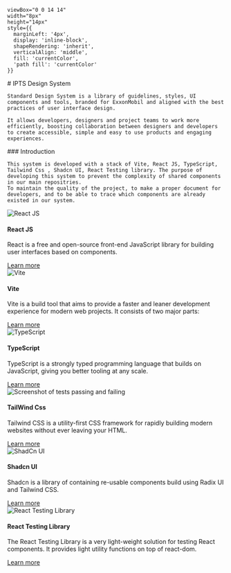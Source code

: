 

    viewBox="0 0 14 14" 
    width="8px" 
    height="14px" 
    style={{ 
      marginLeft: '4px',
      display: 'inline-block',
      shapeRendering: 'inherit',
      verticalAlign: 'middle',
      fill: 'currentColor',
      'path fill': 'currentColor'
    }}
>
  <path d="m11.1 7.35-5.5 5.5a.5.5 0 0 1-.7-.7L10.04 7 4.9 1.85a.5.5 0 1 1 .7-.7l5.5 5.5c.2.2.2.5 0 .7Z" />
</svg>

<Meta title="Getting Started"/>

<div className="sb-container">
  <div className='sb-section-title'>
    # IPTS Design System

    Standard Design System is a library of guidelines, styles, UI components and tools, branded for ExxonMobil and aligned with the best practices of user interface design.

    It allows developers, designers and project teams to work more efficiently, boosting collaboration between designers and developers to create accessible, simple and easy to use products and engaging experiences.
  </div>
</div>
<div className="sb-container">
  <div className='sb-section-title'>
    ### Introduction

    This system is developed with a stack of Vite, React JS, TypeScript, Tailwind Css , Shadcn UI, React Testing library. The purpose of developing this system to prevent the complexity of shared components in our main repositries.
    To maintain the quality of the project, to make a proper document for developers, and to be able to trace which components are already existed in our system.
  </div>
  <div className="sb-section">
    <div className="sb-features-grid">
      <div className="sb-grid-item">
        <img src={React} alt="React JS" />
        <h4 className="sb-section-item-heading">React JS</h4>
        <p className="sb-section-item-paragraph">React is a free and open-source front-end JavaScript library for building user interfaces based on components.</p>
        <a
          href="https://react.dev"
          target="_blank"
        >Learn more<RightArrow /></a>
      </div>
      <div className="sb-grid-item">
        <img src={Vite} alt="Vite" />
        <h4 className="sb-section-item-heading">Vite</h4>
        <p className="sb-section-item-paragraph">Vite is a build tool that aims to provide a faster and leaner development experience for modern web projects. It consists of two major parts:</p>
        <a
          href="https://vitejs.dev/guide"
          target="_blank"
        >Learn more<RightArrow /></a>
      </div>
      <div className="sb-grid-item">
        <img src={TypeScript} alt="TypeScript" />
        <h4 className="sb-section-item-heading">TypeScript</h4>
        <p className="sb-section-item-paragraph">TypeScript is a strongly typed programming language that builds on JavaScript, giving you better tooling at any scale.</p>
        <a
          href="https://www.typescriptlang.org"
          target="_blank"
        >Learn more<RightArrow /></a>
      </div>
      <div className="sb-grid-item">
        <img src={TailWind} alt="Screenshot of tests passing and failing" />
        <h4 className="sb-section-item-heading">TailWind Css</h4>
        <p className="sb-section-item-paragraph">Tailwind CSS is a utility-first CSS framework for rapidly building modern websites without ever leaving your HTML.</p>
        <a
          href="https://tailwindcss.com"
          target="_blank"
        >Learn more<RightArrow /></a>
      </div>
      <div className="sb-grid-item">
        <img src={ShadCN} alt="ShadCn UI" />
        <h4 className="sb-section-item-heading">Shadcn UI</h4>
        <p className="sb-section-item-paragraph">Shadcn is a library of containing re-usable components build using Radix UI and Tailwind CSS.</p>
        <a
          href="https://ui.shadcn.com/"
          target="_blank"
        >Learn more<RightArrow /></a>
      </div>
      <div className="sb-grid-item">
        <img src={Testing} alt="React Testing Library" />
        <h4 className="sb-section-item-heading">React Testing Library</h4>
        <p className="sb-section-item-paragraph">The React Testing Library is a very light-weight solution for testing React components. It provides light utility functions on top of react-dom.</p>
        <a
          href="https://testing-library.com/docs/react-testing-library/intro/"
          target="_blank"
        >Learn more<RightArrow /></a>
      </div>
    </div>
  </div>
</div>


<style>
  {`
  .sb-container {
    margin-bottom: 48px;
  }

  .sb-section {
    width: 100%;
    display: flex;
    flex-direction: row;
    gap: 20px;
  }

  img {
    object-fit: cover;
  }

  .sb-section-title {
    margin-bottom: 32px;
  }

  .sb-section a:not(h1 a, h2 a, h3 a) {
    font-size: 14px;
  }

  .sb-section-item, .sb-grid-item {
    flex: 1;
    display: flex;
    flex-direction: column;
  }

  .sb-section-item-heading {
    padding-top: 20px !important;
    padding-bottom: 5px !important;
    margin: 0 !important;
  }
  .sb-section-item-paragraph {
    margin: 0;
    padding-bottom: 10px;
  }

  .sb-chevron {
    margin-left: 5px;
  }

  .sb-features-grid {
    display: grid;
    grid-template-columns: repeat(2, 1fr);
    grid-gap: 32px 20px;
  }

  .sb-socials {
    display: grid;
    grid-template-columns: repeat(4, 1fr);
  }

  .sb-socials p {
    margin-bottom: 10px;
  }

  .sb-explore-image {
    max-height: 32px;
    align-self: flex-start;
  }

  .sb-addon {
    width: 100%;
    display: flex;
    align-items: center;
    position: relative;
    background-color: #EEF3F8;
    border-radius: 5px;
    border: 1px solid rgba(0, 0, 0, 0.05);
    background: #EEF3F8;
    height: 180px;
    margin-bottom: 48px;
    overflow: hidden;
  }

  .sb-addon-text {
    padding-left: 48px;
    max-width: 240px;
  }

  .sb-addon-text h4 {
    padding-top: 0px;
  }

  .sb-addon-img {
    position: absolute;
    left: 345px;
    top: 0;
    height: 100%;
    width: 200%;
    overflow: hidden;
  }

  .sb-center {
    text-align: center;
  }

  .sb-addon-img img {
    width: 650px;
    transform: rotate(-15deg);
    margin-left: 40px;
    margin-top: -72px;
    box-shadow: 0 0 1px rgba(255, 255, 255, 0);
    backface-visibility: hidden;
  }

  @media screen and (max-width: 800px) {
    .sb-addon-img {
      left: 300px;
    }
  }

  @media screen and (max-width: 600px) {
    .sb-section {
      flex-direction: column;
    }

    .sb-features-grid {
      grid-template-columns: repeat(1, 1fr);
    }

    .sb-socials {
      grid-template-columns: repeat(2, 1fr);
    }

    .sb-addon {
      height: 280px;
      align-items: flex-start;
      padding-top: 32px;
      overflow: hidden;
    }

    .sb-addon-text {
      padding-left: 24px;
    }

    .sb-addon-img {
      right: 0;
      left: 0;
      top: 130px;
      bottom: 0;
      overflow: hidden;
      height: auto;
      width: 124%;
    }

    .sb-addon-img img {
      width: 1200px;
      transform: rotate(-12deg);
      margin-left: 0;
      margin-top: 48px;
      margin-bottom: -40px;
      margin-left: -24px;
    }
  }
  `}
</style>
